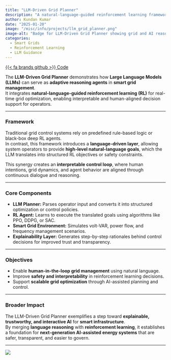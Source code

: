 ```yaml
---
title: "LLM-Driven Grid Planner"
description: "A natural-language-guided reinforcement learning framework for smart grid management and adaptive decision-making."
author: Kundan Kumar
date: "2025-01-20"
image: "/misc/info/projects/llm_grid_planner.png"
image-alt: "Badge for LLM-Driven Grid Planner showing grid and AI reasoning icons."
categories:
  - Smart Grids
  - Reinforcement Learning
  - LLM Guidance
---
```


<span class="listing-btn-group">
<a href="https://github.com/kundan-kumarr/LLM-Grid-Planner" class="btn" role="button">{{< fa brands github >}} Code</a>
</span>

The **LLM-Driven Grid Planner** demonstrates how **Large Language Models (LLMs)** can serve as **adaptive reasoning agents** in **smart grid management**.  
It integrates **natural-language-guided reinforcement learning (RL)** for real-time grid optimization, enabling interpretable and human-aligned decision support for operators.

---

### Framework
Traditional grid control systems rely on predefined rule-based logic or black-box deep RL agents.  
In contrast, this framework introduces a **language-driven layer**, allowing system operators to provide **high-level natural-language goals**, which the LLM translates into structured RL objectives or safety constraints.

This synergy creates an **interpretable control loop**, where human intentions, grid dynamics, and agent behavior are aligned through continuous dialogue and reasoning.

---

### Core Components
- **LLM Planner:** Parses operator input and converts it into structured optimization or control policies.  
- **RL Agent:** Learns to execute the translated goals using algorithms like PPO, DDPG, or SAC.  
- **Smart Grid Environment:** Simulates volt-VAR, power flow, and frequency management scenarios.  
- **Explainability Layer:** Generates step-by-step rationales behind control decisions for improved trust and transparency.  

---

### Objectives
- Enable **human-in-the-loop grid management** using natural language.  
- Improve **safety and interpretability** in reinforcement learning decisions.  
- Support **scalable grid optimization** through AI-assisted planning and control.  

---

### Broader Impact
The LLM-Driven Grid Planner exemplifies a step toward **explainable, trustworthy, and interactive AI** for **smart infrastructure**.  
By merging **language reasoning** with **reinforcement learning**, it establishes a foundation for **next-generation AI-assisted energy systems** that are safer, transparent, and easier to govern.

---

![](/misc/info/projects/llm_grid_planner.png){.img-center fig-alt="Badge for LLM-Driven Grid Planner showing grid and AI reasoning icons."}
